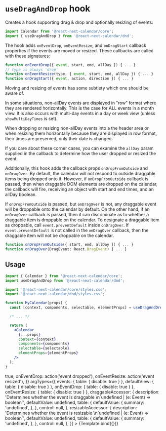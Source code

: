 

<Meta title="dnd/Basic usage" component={DragAndDropCalendar} />


# `useDragAndDrop` hook

Creates a hook supporting drag & drop and optionally resizing of events:

```js dark
import Calendar from '@react-next-calendar/core';
import { useDragAndDrop } from '@react-next-calendar/dnd';
```

The hook adds `onEventDrop`, `onEventResize`, and `onDragStart` callback
properties if the events are moved or resized. These callbacks are called
with these signatures:

```js dark
function onEventDrop({ event, start, end, allDay }) { ... }
// type is always 'drop'
function onEventResize(type, { event, start, end, allDay }) { ... }
function onDragStart({ event, action, direction }) { ... }
```

Moving and resizing of events has some subtlety which one should be aware of.

In some situations, non-allDay events are displayed in "row" format where
they are rendered horizontally. This is the case for ALL events in a month
view. It is also occurs with multi-day events in a day or week view (unless
`showMultiDayTimes` is set).

When dropping or resizing non-allDay events into a the header area or when
resizing them horizontally because they are displayed in row format, their
times are preserved, only their date is changed.

If you care about these corner cases, you can examine the `allDay` param
supplied in the callback to determine how the user dropped or resized the
event.

Additionally, this hook adds the callback props `onDropFromOutside` and
`onDragOver`. By default, the calendar will not respond to outside draggable
items being dropped onto it. However, if `onDropFromOutside` callback is
passed, then when draggable DOM elements are dropped on the calendar, the
callback will fire, receiving an object with start and end times, and an
allDay boolean.

If `onDropFromOutside` is passed, but `onDragOver` is not, any draggable
event will be droppable onto the calendar by default. On the other hand, if
an `onDragOver` callback _is_ passed, then it can discriminate as to whether
a draggable item is droppable on the calendar. To designate a draggable item
as droppable, call `event.preventDefault` inside `onDragOver`. If
`event.preventDefault` is not called in the `onDragOver` callback, then the
draggable item will not be droppable on the calendar.

```ts dark
function onDropFromOutside({ start, end, allDay }) { ... }
function onDragOver(DragEvent: React.DragEvent) { ... }
```

## Usage

```jsx dark
import { Calendar } from '@react-next-calendar/core';
import useDragAndDrop from '@react-next-calendar/dnd';

import '@react-next-calendar/core/styles.css';
import '@react-next-calendar/dnd/styles.css';

function MyCalendar(props) {
  const [context, components, selectable, elementProps] = useDragAndDrop(props);

  /* ... */

  return (
    <Calendar
      {...props}
      context={context}
      components={components}
      selectable={selectable}
      elementProps={elementProps}
    />
  );
}
```

<Canvas>
  <Story
    name="Basic usage"
    args={{
      defaultView: Views.WEEK,
      events,
      resizableAccessor: e => true,
      onEventDrop: action('event dropped'),
      onEventResize: action('event resized'),
    }}
    argTypes={{
      events: { table: { disable: true } },
      defaultView: { table: { disable: true } },
      onEventDrop: { table: { disable: true } },
      onEventResize: { table: { disable: true } },
      draggableAccessor: {
        description:
          'Determines whether the event is draggable \n`undefined | (e: Event) => boolean`',
        defaultValue: undefined,
        table: {
          defaultValue: {
            summary: 'undefined',
          },
        },
        control: null,
      },
      resizableAccessor: {
        description:
          'Determines whether the event is resizable \n`undefined | (e: Event) => boolean`',
        defaultValue: undefined,
        table: {
          defaultValue: {
            summary: 'undefined',
          },
        },
        control: null,
      },
    }}
  >
    {Template.bind({})}
  </Story>
</Canvas>

<ArgsTable of={useDragAndDrop} />
